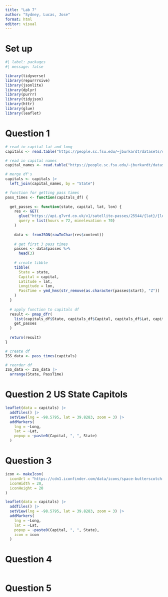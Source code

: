 ```yaml
---
title: "Lab 7"
author: "Sydney, Lucas, Jose"
format: html
editor: visual
---
```


# Set up

```r
#| label: packages
#| message: false

library(tidyverse)
library(repurrrsive)
library(jsonlite)
library(dplyr)
library(purrr)
library(tidyjson)
library(httr)
library(glue)
library(leaflet)
```

# Question 1

```r
# read in capital lat and long
capitals <- read.table("https://people.sc.fsu.edu/~jburkardt/datasets/states/state_capitals_ll.txt", col.names = c("State", "Lat", "Long"))

# read in capital names
capital_names <- read.table("https://people.sc.fsu.edu/~jburkardt/datasets/states/state_capitals_name.txt", col.names = c("State", "Capital"))

# merge df's
capitals <- capitals |>
  left_join(capital_names, by = "State")

# function for getting pass times
pass_times <- function(capitals_df) {
  
  get_passes <- function(state, capital, lat, lon) {
    res <- GET(
      glue("https://api.g7vrd.co.uk/v1/satellite-passes/25544/{lat}/{lon}.json"),
      query = list(hours = 72, minelevation = 70)
    )
    
    data <- fromJSON(rawToChar(res$content))
    
    # get first 3 pass times
    passes <- data$passes %>%
      head(3)
    
    # create tibble 
    tibble(
      State = state,
      Capital = capital,
      Latitude = lat,
      Longitude = lon,
      PassTime = ymd_hms(str_remove(as.character(passes$start), "Z"))
    )
  }
  
  # apply function to capitals df
  result <- pmap_dfr(
    list(capitals_df$State, capitals_df$Capital, capitals_df$Lat, capitals_df$Long),
    get_passes
  )
  
  return(result)
}

# create df
ISS_data <- pass_times(capitals)

# reorder df
ISS_data <- ISS_data |>
  arrange(State, PassTime)
```

# Question 2 US State Capitols

```r
leaflet(data = capitals) |>
  addTiles() |>
  setView(lng = -98.5795, lat = 39.8283, zoom = 3) |>
  addMarkers(
    lng = ~Long,
    lat = ~Lat,
    popup = ~paste0(Capital, ", ", State)
  )
```

# Question 3

```r
icon <- makeIcon(
  iconUrl = "https://cdn1.iconfinder.com/data/icons/space-butterscotch-vol-2/256/Orbital_Station-1024.png",
  iconWidth = 20,
  iconHeight = 20
)

leaflet(data = capitals) |>
  addTiles() |>
  setView(lng = -98.5795, lat = 39.8283, zoom = 3) |>
  addMarkers(
    lng = ~Long,
    lat = ~Lat,
    popup = ~paste0(Capital, ", ", State),
    icon = icon
  )
```

# Question 4

```r

```

# Question 5

```r

```
